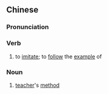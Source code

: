 ==Chinese==
{{zh-forms|s=师法}}

===Pronunciation===
{{zh-pron
|m=shīfǎ
|c=si1 faat3
|mn=su-hoat
|cat=v,n
}}

===Verb===
{{zh-verb}}

# {{lb|zh|literary}} to [[imitate]]; to [[follow]] the [[example]] of

===Noun===
{{zh-noun}}

# {{lb|zh|literary}} [[teacher]]'s [[method]]
